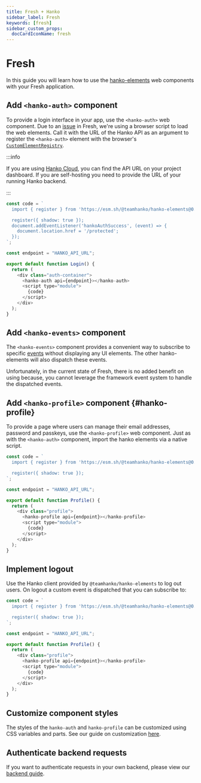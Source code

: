 ```yaml
---
title: Fresh + Hanko
sidebar_label: Fresh
keywords: [fresh]
sidebar_custom_props:
  docCardIconName: fresh
---
```



# Fresh

In this guide you will learn how to use the
[hanko-elements](https://github.com/teamhanko/hanko/blob/main/frontend/elements/README.md) web components
with your Fresh application.

## Add `<hanko-auth>` component

To provide a login interface in your app, use the `<hanko-auth>` web component. Due to an 
[issue](https://github.com/teamhanko/hanko/issues/641) in Fresh, we're using a browser script to load the web elements.
Call it with the URL of the Hanko API as an argument to register the `<hanko-auth>` element with
the browser's [`CustomElementRegistry`](https://developer.mozilla.org/de/docs/Web/API/CustomElementRegistry).

:::info

If you are using [Hanko Cloud](https://cloud.hanko.io), you can find the API URL on your project dashboard.
If you are self-hosting you need to provide the URL of your running Hanko backend.

:::

```js title="Login.tsx" showLineNumbers
const code = `
  import { register } from 'https://esm.sh/@teamhanko/hanko-elements@0.2.2-alpha';

  register({ shadow: true });
  document.addEventListener('hankoAuthSuccess', (event) => {
    document.location.href = '/protected';
  });
`;

const endpoint = "HANKO_API_URL";

export default function Login() {
  return (
    <div class="auth-container">
      <hanko-auth api={endpoint}></hanko-auth>
      <script type="module">
        {code}
      </script>
    </div>
  );
}
```

## Add `<hanko-events>` component

The `<hanko-events>` component provides a convenient way to subscribe to specific
[events](https://github.com/teamhanko/hanko/blob/main/frontend/elements/README.md#events) without displaying any UI elements.
The other hanko-elements will also dispatch these events.

Unfortunately, in the current state of Fresh, there is no added benefit on using because, you cannot leverage the framework event system
to handle the dispatched events.

## Add `<hanko-profile>` component {#hanko-profile}

To provide a page where users can manage their email addresses, password and passkeys, use the `<hanko-profile>` web
component. Just as with the `<hanko-auth>` component, import the hanko elements via a native script.

```js title="HankoProfile.tsx" showLineNumbers
const code = `
  import { register } from 'https://esm.sh/@teamhanko/hanko-elements@0.2.2-alpha';

  register({ shadow: true });
`;

const endpoint = "HANKO_API_URL";

export default function Profile() {
  return (
    <div class="profile">
      <hanko-profile api={endpoint}></hanko-profile>
      <script type="module">
        {code}
      </script>
    </div>
  );
}
```

## Implement logout

Use the Hanko client provided by `@teamhanko/hanko-elements` to log out users. On logout a custom event is
dispatched that you can subscribe to:

```js title="HankoProfile.tsx" showLineNumbers
const code = `
  import { register } from 'https://esm.sh/@teamhanko/hanko-elements@0.2.2-alpha';

  register({ shadow: true });
`;

const endpoint = "HANKO_API_URL";

export default function Profile() {
  return (
    <div class="profile">
      <hanko-profile api={endpoint}></hanko-profile>
      <script type="module">
        {code}
      </script>
    </div>
  );
}
```


## Customize component styles

The styles of the `hanko-auth` and `hanko-profile` can be customized using CSS variables and parts. See our guide
on customization [here](https://github.com/teamhanko/hanko/tree/main/frontend/elements#ui-customization).

## Authenticate backend requests

If you want to authenticate requests in your own backend, please view our [backend guide](/guides/backend).
